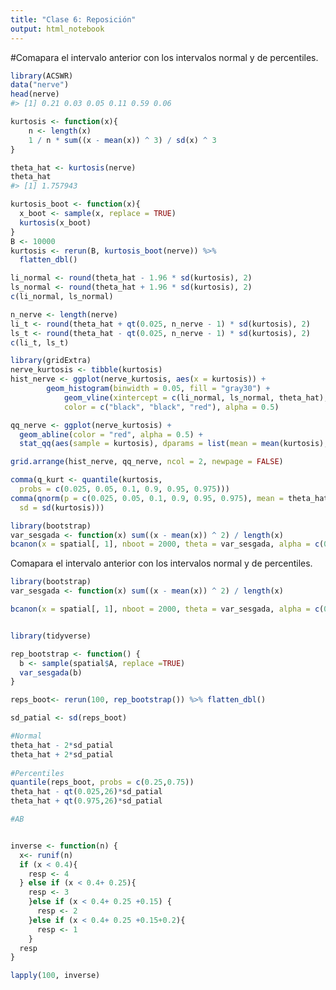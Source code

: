 ```yaml
---
title: "Clase 6: Reposición"
output: html_notebook
---
```

#Comapara el intervalo anterior con los intervalos normal y de percentiles.

```r
library(ACSWR)
data("nerve")
head(nerve)
#> [1] 0.21 0.03 0.05 0.11 0.59 0.06

kurtosis <- function(x){
    n <- length(x)
    1 / n * sum((x - mean(x)) ^ 3) / sd(x) ^ 3 
}

theta_hat <- kurtosis(nerve)
theta_hat
#> [1] 1.757943

kurtosis_boot <- function(x){
  x_boot <- sample(x, replace = TRUE)
  kurtosis(x_boot)
}
B <- 10000
kurtosis <- rerun(B, kurtosis_boot(nerve)) %>% 
  flatten_dbl()

li_normal <- round(theta_hat - 1.96 * sd(kurtosis), 2)
ls_normal <- round(theta_hat + 1.96 * sd(kurtosis), 2)
c(li_normal, ls_normal)
```

```r
n_nerve <- length(nerve)
li_t <- round(theta_hat + qt(0.025, n_nerve - 1) * sd(kurtosis), 2)
ls_t <- round(theta_hat - qt(0.025, n_nerve - 1) * sd(kurtosis), 2)
c(li_t, ls_t)
```


```r
library(gridExtra)
nerve_kurtosis <- tibble(kurtosis)
hist_nerve <- ggplot(nerve_kurtosis, aes(x = kurtosis)) + 
        geom_histogram(binwidth = 0.05, fill = "gray30") +
            geom_vline(xintercept = c(li_normal, ls_normal, theta_hat), 
            color = c("black", "black", "red"), alpha = 0.5)

qq_nerve <- ggplot(nerve_kurtosis) +
  geom_abline(color = "red", alpha = 0.5) +
  stat_qq(aes(sample = kurtosis), dparams = list(mean = mean(kurtosis), sd = sd(kurtosis))) 

grid.arrange(hist_nerve, qq_nerve, ncol = 2, newpage = FALSE)

comma(q_kurt <- quantile(kurtosis, 
  probs = c(0.025, 0.05, 0.1, 0.9, 0.95, 0.975)))
comma(qnorm(p = c(0.025, 0.05, 0.1, 0.9, 0.95, 0.975), mean = theta_hat, 
  sd = sd(kurtosis)))
```


```r
library(bootstrap)
var_sesgada <- function(x) sum((x - mean(x)) ^ 2) / length(x)
bcanon(x = spatial[, 1], nboot = 2000, theta = var_sesgada, alpha = c(0.025, 0.975))
```
 
 Comapara el intervalo anterior con los intervalos normal y de percentiles.


```r
library(bootstrap)
var_sesgada <- function(x) sum((x - mean(x)) ^ 2) / length(x)

bcanon(x = spatial[, 1], nboot = 2000, theta = var_sesgada, alpha = c(0.025, 0.975))


library(tidyverse)

rep_bootstrap <- function() {
  b <- sample(spatial$A, replace =TRUE)
  var_sesgada(b)
}

reps_boot<- rerun(100, rep_bootstrap()) %>% flatten_dbl()

sd_patial <- sd(reps_boot)

#Normal
theta_hat - 2*sd_patial
theta_hat + 2*sd_patial
  
#Percentiles
quantile(reps_boot, probs = c(0.25,0.75))
theta_hat - qt(0.025,26)*sd_patial
theta_hat + qt(0.975,26)*sd_patial

#AB



```


```r

inverse <- function(n) {
  x<- runif(n)
  if (x < 0.4){
    resp <- 4
  } else if (x < 0.4+ 0.25){
    resp <- 3
    }else if (x < 0.4+ 0.25 +0.15) {
      resp <- 2
    }else if (x < 0.4+ 0.25 +0.15+0.2){
      resp <- 1
    } 
  resp
}

lapply(100, inverse)


```



